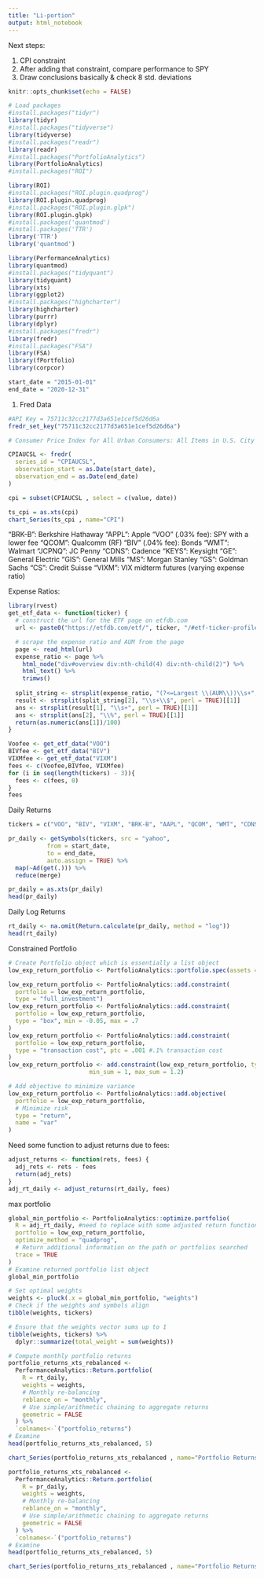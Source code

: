 ```yaml
---
title: "Li-portion"
output: html_notebook
---
```

Next steps:

1) CPI constraint
2) After adding that constraint, compare performance to SPY
3) Draw conclusions basically & check 8 std. deviations

```r
knitr::opts_chunk$set(echo = FALSE)

# Load packages
#install.packages("tidyr")
library(tidyr)
#install.packages("tidyverse")
library(tidyverse)
#install.packages("readr")
library(readr)
#install.packages("PortfolioAnalytics")
library(PortfolioAnalytics)
#install.packages("ROI")

library(ROI)
#install.packages("ROI.plugin.quadprog")
library(ROI.plugin.quadprog)
#install.packages("ROI.plugin.glpk")
library(ROI.plugin.glpk)
#install.packages('quantmod')
#install.packages('TTR')
library('TTR')
library('quantmod')

library(PerformanceAnalytics)
library(quantmod)
#install.packages("tidyquant")
library(tidyquant)
library(xts) 
library(ggplot2)
#install.packages("highcharter")
library(highcharter)
library(purrr)
library(dplyr)
#install.packages("fredr")
library(fredr)
#install.packages("FSA")
library(FSA)
library(fPortfolio)
library(corpcor)

start_date = "2015-01-01"
end_date = "2020-12-31"
```


1. Fred Data
```r
#API Key = 75711c32cc2177d3a651e1cef5d26d6a
fredr_set_key("75711c32cc2177d3a651e1cef5d26d6a")

# Consumer Price Index for All Urban Consumers: All Items in U.S. City Average (CPIAUCSL)	

CPIAUCSL <- fredr(
  series_id = "CPIAUCSL",
  observation_start = as.Date(start_date),
  observation_end = as.Date(end_date)
)

cpi = subset(CPIAUCSL , select = c(value, date))

ts_cpi = as.xts(cpi)
chart_Series(ts_cpi , name="CPI")
```
"BRK-B": Berkshire Hathaway
"APPL": Apple
"VOO" (.03% fee): SPY with a lower fee
"QCOM": Qualcomm (RF)
"BIV" (.04% fee): Bonds
"WMT": Walmart
"JCPNQ": JC Penny
"CDNS": Cadence
"KEYS": Keysight
"GE": General Electric
"GIS": General Mills
"MS": Morgan Stanley
"GS": Goldman Sachs
"CS": Credit Suisse
"VIXM": VIX midterm futures (varying expense ratio)

Expense Ratios:
```r
library(rvest)
get_etf_data <- function(ticker) {
  # construct the url for the ETF page on etfdb.com
  url <- paste0("https://etfdb.com/etf/", ticker, "/#etf-ticker-profile")

  # scrape the expense ratio and AUM from the page
  page <- read_html(url)
  expense_ratio <- page %>%
    html_node("div#overview div:nth-child(4) div:nth-child(2)") %>%
    html_text() %>%
    trimws() 
  
  split_string <- strsplit(expense_ratio, "(?<=Largest \\(AUM\\))\\s+", perl = TRUE)[[1]]
  result <- strsplit(split_string[2], "\\s+\\$", perl = TRUE)[[1]]
  ans <- strsplit(result[1], "\\s+", perl = TRUE)[[1]]
  ans <- strsplit(ans[2], "\\%", perl = TRUE)[[1]]
  return(as.numeric(ans[1])/100)
}

```
```r
Voofee <- get_etf_data("VOO")
BIVfee <- get_etf_data("BIV")
VIXMfee <- get_etf_data("VIXM")
fees <- c(Voofee,BIVfee, VIXMfee)
for (i in seq(length(tickers) - 3)){
  fees <- c(fees, 0)
}
fees
```

Daily Returns
```r
tickers = c("VOO", "BIV", "VIXM", "BRK-B", "AAPL", "QCOM", "WMT", "CDNS", "KEYS", "GE", "GIS", "MS", "GS", "CS")

pr_daily <- getSymbols(tickers, src = "yahoo",
           from = start_date,
           to = end_date,
           auto.assign = TRUE) %>% 
  map(~Ad(get(.))) %>% 
  reduce(merge)
```

```r
pr_daily = as.xts(pr_daily)
head(pr_daily)
```

Daily Log Returns
```r
rt_daily <- na.omit(Return.calculate(pr_daily, method = "log"))
head(rt_daily)
```


Constrained Portfolio
```r
# Create Portfolio object which is essentially a list object
low_exp_return_portfolio <- PortfolioAnalytics::portfolio.spec(assets = tickers)

low_exp_return_portfolio <- PortfolioAnalytics::add.constraint(
  portfolio = low_exp_return_portfolio,
  type = "full_investment")
low_exp_return_portfolio <- PortfolioAnalytics::add.constraint(
  portfolio = low_exp_return_portfolio,
  type = "box", min = -0.05, max = .7
)
low_exp_return_portfolio <- PortfolioAnalytics::add.constraint(
  portfolio = low_exp_return_portfolio,
  type = "transaction cost", ptc = .001 #.1% transaction cost
)
low_exp_return_portfolio <- add.constraint(low_exp_return_portfolio, type = "position", 
                       min_sum = 1, max_sum = 1.2)

# Add objective to minimize variance
low_exp_return_portfolio <- PortfolioAnalytics::add.objective(
  portfolio = low_exp_return_portfolio,
  # Minimize risk
  type = "return",
  name = "var"
)

```


Need some function to adjust returns due to fees:
```R
adjust_returns <- function(rets, fees) {
  adj_rets <- rets - fees
  return(adj_rets)
}
adj_rt_daily <- adjust_returns(rt_daily, fees)
```


max portfolio
```r

global_min_portfolio <- PortfolioAnalytics::optimize.portfolio(
  R = adj_rt_daily, #need to replace with some adjusted return function
  portfolio = low_exp_return_portfolio,
  optimize_method = "quadprog",
  # Return additional information on the path or portfolios searched
  trace = TRUE
)
# Examine returned portfolio list object
global_min_portfolio
```


```r

# Set optimal weights
weights <- pluck(.x = global_min_portfolio, "weights")
# Check if the weights and symbols align
tibble(weights, tickers)

```

```r

# Ensure that the weights vector sums up to 1
tibble(weights, tickers) %>%
  dplyr::summarize(total_weight = sum(weights))


```



```r

# Compute monthly portfolio returns
portfolio_returns_xts_rebalanced <-
  PerformanceAnalytics::Return.portfolio(
    R = rt_daily,
    weights = weights,
    # Monthly re-balancing
    reblance_on = "monthly",
    # Use simple/arithmetic chaining to aggregate returns
    geometric = FALSE
  ) %>%
  `colnames<-`("portfolio_returns")
# Examine
head(portfolio_returns_xts_rebalanced, 5)

```
```r
chart_Series(portfolio_returns_xts_rebalanced , name="Portfolio Returns")
```







```r
portfolio_returns_xts_rebalanced <-
  PerformanceAnalytics::Return.portfolio(
    R = pr_daily,
    weights = weights,
    # Monthly re-balancing
    reblance_on = "monthly",
    # Use simple/arithmetic chaining to aggregate returns
    geometric = FALSE
  ) %>%
  `colnames<-`("portfolio_returns")
# Examine
head(portfolio_returns_xts_rebalanced, 5)

chart_Series(portfolio_returns_xts_rebalanced , name="Portfolio Returns")
```
